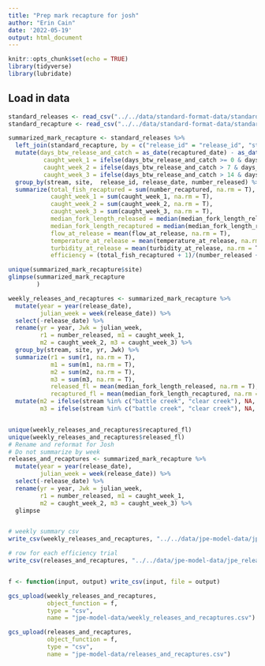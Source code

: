 ```yaml
---
title: "Prep mark recapture for josh"
author: "Erin Cain"
date: '2022-05-19'
output: html_document
---
```


```r
knitr::opts_chunk$set(echo = TRUE)
library(tidyverse)
library(lubridate)
```

## Load in data 

```r

standard_releases <- read_csv("../../data/standard-format-data/standard_release.csv")
standard_recapture <- read_csv("../../data/standard-format-data/standard_recapture.csv")

summarized_mark_recapture <- standard_releases %>% 
  left_join(standard_recapture, by = c("release_id" = "release_id", "stream" = "stream")) %>% 
  mutate(days_btw_release_and_catch = as_date(recaptured_date) - as_date(release_date), 
          caught_week_1 = ifelse(days_btw_release_and_catch >= 0 & days_btw_release_and_catch <= 7, number_recaptured, 0),
          caught_week_2 = ifelse(days_btw_release_and_catch > 7 & days_btw_release_and_catch <= 14, number_recaptured, 0),
          caught_week_3 = ifelse(days_btw_release_and_catch > 14 & days_btw_release_and_catch <= 21, number_recaptured, 0)) %>%
  group_by(stream, site,  release_id, release_date, number_released) %>% 
  summarize(total_fish_recaptured = sum(number_recaptured, na.rm = T), 
            caught_week_1 = sum(caught_week_1, na.rm = T),
            caught_week_2 = sum(caught_week_2, na.rm = T), 
            caught_week_3 = sum(caught_week_3, na.rm = T),
            median_fork_length_released = median(median_fork_length_released, na.rm = T),
            median_fork_length_recaptured = median(median_fork_length_recaptured, na.rm = T),
            flow_at_release = mean(flow_at_release, na.rm = T),
            temperature_at_release = mean(temperature_at_release, na.rm = T),
            turbidity_at_release = mean(turbidity_at_release, na.rm = T),
            efficiency = (total_fish_recaptured + 1)/(number_released + 1)) %>% glimpse

unique(summarized_mark_recapture$site)
glimpse(summarized_mark_recapture
        )

weekly_releases_and_recaptures <- summarized_mark_recapture %>% 
  mutate(year = year(release_date), 
         julian_week = week(release_date)) %>%
  select(-release_date) %>%
  rename(yr = year, Jwk = julian_week, 
         r1 = number_released, m1 = caught_week_1, 
         m2 = caught_week_2, m3 = caught_week_3) %>% 
  group_by(stream, site, yr, Jwk) %>%
  summarize(r1 = sum(r1, na.rm = T),
            m1 = sum(m1, na.rm = T), 
            m2 = sum(m2, na.rm = T),
            m3 = sum(m3, na.rm = T),
            released_fl = mean(median_fork_length_released, na.rm = T),
            recaptured_fl = mean(median_fork_length_recaptured, na.rm = T)) %>%
  mutate(m2 = ifelse(stream %in% c("battle creek", "clear creek"), NA, m2), # Replace 0 that were created in summarize statement with NA
         m3 = ifelse(stream %in% c("battle creek", "clear creek"), NA, m3)) %>% glimpse


unique(weekly_releases_and_recaptures$recaptured_fl)
unique(weekly_releases_and_recaptures$released_fl)
# Rename and reformat for Josh
# Do not summarize by week 
releases_and_recaptures <- summarized_mark_recapture %>% 
  mutate(year = year(release_date), 
         julian_week = week(release_date)) %>%
  select(-release_date) %>%
  rename(yr = year, Jwk = julian_week, 
         r1 = number_released, m1 = caught_week_1, 
         m2 = caught_week_2, m3 = caught_week_3) %>% 
  glimpse


# weekly summary csv
write_csv(weekly_releases_and_recaptures, "../../data/jpe-model-data/jpe_weekly_releases_and_recaptures.csv")

# row for each efficiency trial 
write_csv(releases_and_recaptures, "../../data/jpe-model-data/jpe_releases_and_recaptures.csv")


f <- function(input, output) write_csv(input, file = output)

gcs_upload(weekly_releases_and_recaptures,
           object_function = f,
           type = "csv",
           name = "jpe-model-data/weekly_releases_and_recaptures.csv")

gcs_upload(releases_and_recaptures,
           object_function = f,
           type = "csv",
           name = "jpe-model-data/releases_and_recaptures.csv")
```

